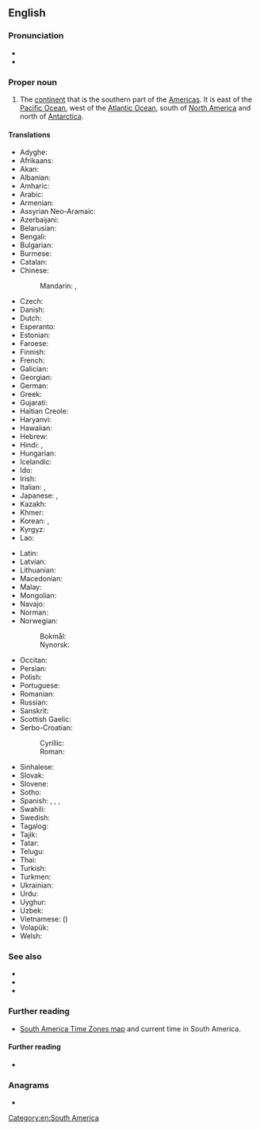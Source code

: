 ==English==

===Pronunciation===
* {{IPA|en|/ˌsaʊθ əˈmɛɹɪkə/}}
* {{audio|en|LL-Q1860 (eng)-Vealhurl-South America.wav |Audio (UK)}}

===Proper noun===
{{en-proper noun|head=[[south|South]] [[America]]}}

# {{senseid|en|Q18}}The [[continent]] that is the southern part of the [[Americas]]. It is east of the [[Pacific Ocean]], west of the [[Atlantic Ocean]], south of [[North America]] and north of [[Antarctica]].

====Translations====
{{trans-top|id=Q18|continent that is the southern part of the Americas}}
* Adyghe: {{t|ady|Къыблэ Америкэ}}
* Afrikaans: {{t|af|Suid-Amerika}}
* Akan: {{t|ak|Amerika Apueɛ}}
* Albanian: {{t|sq|Amerika Jugore|f}}
* Amharic: {{t|am|ደቡብ አሜሪካ}}
* Arabic: {{t+|ar|أَمْرِيكَا الْجَنُوبِيَّة|f}}
* Armenian: {{t|hy|Հարավային Ամերիկա}}
* Assyrian Neo-Aramaic: {{t|aii|ܬܲܝܡܵܢ ܐܵܡܵܝܪܟܵܐ|f|tr=Tayman Amayrka}}
* Azerbaijani: {{t+|az|Cənubi Amerika}}
* Belarusian: {{t|be|Паўднёвая Аме́рыка|f|sc=Cyrl}}
* Bengali: {{t|bn|দক্ষিণ মার্কিন|sc=Beng}}
* Bulgarian: {{t|bg|Ю́жна Аме́рика|f|sc=Cyrl}}
* Burmese: {{t|my|တောင်အမေရိက|sc=Mymr}}
* Catalan: {{t+|ca|Amèrica del Sud|f}}
* Chinese:
*: Mandarin: {{t+|cmn|南美|tr=Nán Měi}}, {{t+|cmn|南美洲|tr=Nán Měizhōu}}
* Czech: {{t+|cs|Jižní Amerika|f}}
* Danish: {{t+|da|Sydamerika}}
* Dutch: {{t+|nl|Zuid-Amerika|n}}
* Esperanto: {{t+|eo|Sudameriko}}
* Estonian: {{t|et|Lõuna-Ameerika}}
* Faroese: {{t|fo|Suðuramerika|n}}
* Finnish: {{t+|fi|Etelä-Amerikka}}
* French: {{t+|fr|Amérique du Sud|f}}
* Galician: {{t+|gl|América do Sur}}
* Georgian: {{t|ka|სამხრეთი ამერიკა}}
* German: {{t+|de|Südamerika|n}}
* Greek: {{t+|el|Νότια Αμερική|f}}
* Gujarati: {{t-needed|gu}}
* Haitian Creole: {{t|ht|Amerik disid}}
* Haryanvi: {{t|bgc|दखिण्यामरेख्या}}
* Hawaiian: {{t|haw|ʻAmelika Hema}}
* Hebrew: {{t+|he|אמריקה הדרומית|sc=Hebr}}
* Hindi: {{t+|hi|दक्षिण अमेरिका|sc=Deva}}, {{t|hi|दक्षिण अमरीका|sc=Deva}}
* Hungarian: {{t+|hu|Dél-Amerika}}
* Icelandic: {{t+|is|Suður-Ameríka|f}}
* Ido: {{t+|io|Sud-Amerika}}
* Irish: {{t|ga|Meiriceá Theas|m}}
* Italian: {{t|it|Sudamerica|f}}, {{t|it|America del sud|f}}
* Japanese: {{t+|ja|南アメリカ|tr=Minami Amerika}}, {{t+|ja|南米|tr=なんべい, Nanbei}}
* Kazakh: {{t|kk|Оңтүстік Америка}}
* Khmer: {{t|km|អាមេរិកខាងត្បូង|tr=aameirik kʰaang tboong|sc=Khmr}}
* Korean: {{t+|ko|^남미(南美)}}, {{t+|ko|^남아메리카}}
* Kyrgyz: {{t+|ky|Түштүк Америка}}
* Lao: {{t+|lo|ອາເມລິກາໃຕ້}}
{{trans-mid}}
* Latin: {{t|la|America Austrālis|f}}
* Latvian: {{t|lv|Dienvidamerika|f}}
* Lithuanian: {{t+|lt|Pietų Amerika|f}}
* Macedonian: {{t|mk|Јужна Америка|f}}
* Malay: {{t+|ms|Amerika Selatan}}
* Mongolian: {{t|mn|Өмнөд Америк}}
* Navajo: {{t|nv|Shádiʼááhjí Kéyah dah siʼánígíí}}
* Norman: {{t|nrf|Améthique du Sud|f}} {{q|Jersey}}
* Norwegian:
*: Bokmål: {{t+|nb|Sør-Amerika}}
*: Nynorsk: {{t+|nn|Sør-Amerika}}
* Occitan: {{t+|oc|America del Sud|f}}
* Persian: {{t|fa|آمریکای جنوبی|tr=âmrikâ-ye jonubi}}
* Polish: {{t+|pl|Ameryka Południowa}}
* Portuguese: {{t+|pt|América do Sul|f}}
* Romanian: {{t+|ro|America de Sud|f}}
* Russian: {{t+|ru|Ю́жная Аме́рика|f}}
* Sanskrit: {{t|sa|दक्षिणीयामरेखिका}}
* Scottish Gaelic: {{t|gd|Aimeireaga-a-Deas|f}}
* Serbo-Croatian:
*: Cyrillic: {{t|sh|Јужна Америка|f|sc=Cyrl}}
*: Roman: {{t+|sh|Južna Amerika|f}}
* Sinhalese: {{t|si|දකුණු ඇමෙරිකාව}}
* Slovak: {{t+|sk|Južná Amerika|f}}
* Slovene: {{t|sl|Južna Amerika|f}}
* Sotho: {{t|st|Amerika Borwa}}
* Spanish: {{t+|es|América del Sur|f}}, {{t+|es|Sudamérica|f}}, {{t+|es|Suramérica|f}}, {{t|es|América Meridional|f}}
* Swahili: {{t|sw|Amerika ya Kusini}}
* Swedish: {{t+|sv|Sydamerika|n}}
* Tagalog: {{t|tl|Timog Amerika}}
* Tajik: {{t+|tg|Амрикои Ҷанубӣ|sc=Cyrl}}
* Tatar: {{t|tt|Көньяк Америка}}
* Telugu: {{t+|te|దక్షిణ అమెరికా}}
* Thai: {{t|th|อเมริกาใต้}}
* Turkish: {{t+|tr|Güney Amerika}}
* Turkmen: {{t|tk|Günorta Amerika}}
* Ukrainian: {{t|uk|Півде́нна Аме́рика|f|sc=Cyrl}}
* Urdu: {{t|ur|جنوبی امریکہ|tr=janūbī amrīkā}}
* Uyghur: {{t|ug|جەنۇبىي ئامېرىكا}}
* Uzbek: {{t+|uz|Janubiy Amerika}}
* Vietnamese: {{t+|vi|Nam Mỹ}} ({{t|vi|南美}})
* Volapük: {{t+|vo|Sulüda-Merop}}
* Welsh: {{t+|cy|De America|f}}
{{trans-bottom}}

===See also===
* {{list:continents/en}}
* {{list:countries of South America/en}}{{topics|en|Countries in South America}}
* {{list:territories of South America/en}}

===Further reading===
* [http://www.worldtimezone.com/time-south-america24.php South America Time Zones map] and current time in South America.

====Further reading====
* {{pedia}}

===Anagrams===
* {{anagrams|en|a=aacehimorstu|tauromachies}}

[[Category:en:South America]]